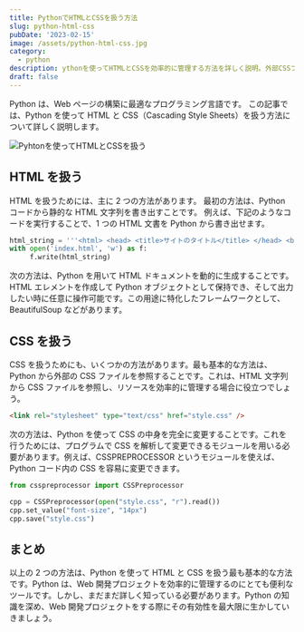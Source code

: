 ```yaml
---
title: PythonでHTMLとCSSを扱う方法
slug: python-html-css
pubDate: '2023-02-15'
image: /assets/python-html-css.jpg
category:
  - python
description: ythonを使ってHTMLとCSSを効率的に管理する方法を詳しく説明。外部CSSファイルを参照したり、プログラムで変更するなど、Web開発で有効なツールです。
draft: false
---
```


Python は、Web ページの構築に最適なプログラミング言語です。
この記事では、Python を使って HTML と CSS（Cascading Style Sheets）を扱う方法について詳しく説明します。

![Pyhtonを使ってHTMLとCSSを扱う](/assets/python-html-css-image.jpg)

## HTML を扱う

HTML を扱うためには、主に 2 つの方法があります。
最初の方法は、Python コードから静的な HTML 文字列を書き出すことです。
例えば、下記のようなコードを実行することで、1 つの HTML 文書を Python から書き出せます。

```python
html_string = '''<html> <head> <title>サイトのタイトル</title> </head> <body> <h1>これはサイトのタイトルです</h1> <p>このサイトの内容です。</p> </body> </html'''
with open('index.html', 'w') as f:
     f.write(html_string)
```

次の方法は、Python を用いて HTML ドキュメントを動的に生成することです。
HTML エレメントを作成して Python オブジェクトとして保持でき、そして出力したい時に任意に操作可能です。この用途に特化したフレームワークとして、BeautifulSoup などがあります。

## CSS を扱う

CSS を扱うためにも、いくつかの方法があります。最も基本的な方法は、Python から外部の CSS ファイルを参照することです。これは、HTML 文字列から CSS ファイルを参照し、リソースを効率的に管理する場合に役立つでしょう。

```html
<link rel="stylesheet" type="text/css" href="style.css" />
```

次の方法は、Python を使って CSS の中身を完全に変更することです。これを行うためには、プログラムで CSS を解析して変更できるモジュールを用いる必要があります。例えば、CSSPREPROCESSOR というモジュールを使えば、Python コード内の CSS を容易に変更できます。

```python
from csspreprocessor import CSSPreprocessor

cpp = CSSPreprocessor(open("style.css", "r").read())
cpp.set_value("font-size", "14px")
cpp.save("style.css")
```

## まとめ

以上の 2 つの方法は、Python を使って HTML と CSS を扱う最も基本的な方法です。Python は、Web 開発プロジェクトを効率的に管理するのにとても便利なツールです。しかし、まだまだ詳しく知っている必要があります。Python の知識を深め、Web
開発プロジェクトをする際にその有効性を最大限に生かしていきましょう。
